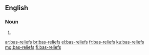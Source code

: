 {{also|basreliefs|bas reliefs}}
==English==

===Noun===
{{head|en|noun plural form}}

# {{plural of|bas-relief|lang=en}}

[[ar:bas-reliefs]]
[[br:bas-reliefs]]
[[el:bas-reliefs]]
[[fr:bas-reliefs]]
[[ku:bas-reliefs]]
[[mg:bas-reliefs]]
[[fi:bas-reliefs]]